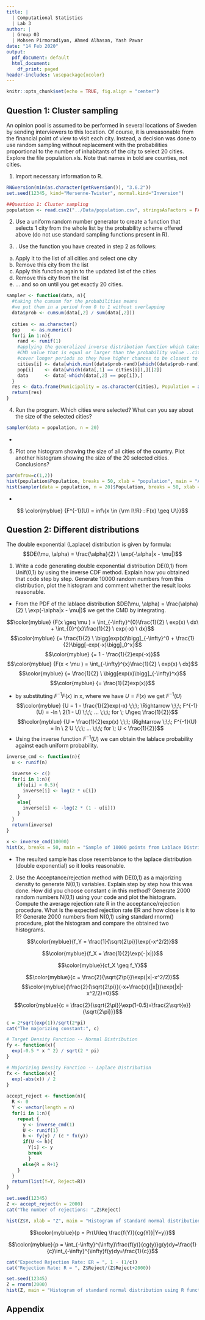 ```yaml
---
title: |
  | Computational Statistics
  | Lab 3
author: |
  | Group 03
  | Mohsen Pirmoradiyan, Ahmed Alhasan, Yash Pawar
date: "14 Feb 2020"
output:
  pdf_document: default
  html_document:
    df_print: paged
header-includes: \usepackage{xcolor}
---
```


```r
knitr::opts_chunk$set(echo = TRUE, fig.align = "center")
```

## Question 1: Cluster sampling
An opinion pool is assumed to be performed in several locations of Sweden by sending interviewers
to this location. Of course, it is unreasonable from the financial point of view to visit each city. Instead, a decision was done to use random sampling without replacement with the probabilities proportional to the number of inhabitants of the city to select 20 cities. Explore
the file population.xls. Note that names in bold are counties, not cities.

1. Import necessary information to R.
```r
RNGversion(min(as.character(getRversion()), "3.6.2"))
set.seed(12345, kind="Mersenne-Twister", normal.kind="Inversion")

##Question 1: Cluster sampling
population <- read.csv2("../Data/population.csv", stringsAsFactors = FALSE)
```

2. Use a uniform random number generator to create a function that selects 1 city from the
whole list by the probability scheme offered above (do not use standard sampling functions
present in R).

3. . Use the function you have created in step 2 as follows:
(a) Apply it to the list of all cities and select one city
(b) Remove this city from the list
(c) Apply this function again to the updated list of the cities
(d) Remove this city from the list
(e) ... and so on until you get exactly 20 cities.
```r
sampler <- function(data, n){
  #taking the cumsum for the probabilities means 
  #we put them in a period from 0 to 1 without overlapping
  data$prob <- cumsum(data[,2] / sum(data[,2]))
  
  cities <- as.character()
  pop    <- as.numeric()
  for(i in 1:n){
    rand <- runif(1)
    #applying the generalized inverse distribution function which takes only the nearest   
    #CMD value that is equal or larger than the probability value ..cities with higher population 
    #cover longer periods so they have higher chances to be closest to the roll
    cities[i] <- data[which.min((data$prob-rand)[which((data$prob-rand)>=0)]),][[1]]
    pop[i]    <- data[which(data[,1] == cities[i]),][[2]]
    data      <- data[-which(data[,2] == pop[i]),]
  }
  res <- data.frame(Municipality = as.character(cities), Population = as.numeric(pop))
  return(res)
}
```

4. Run the program. Which cities were selected? What can you say about the size of the
selected cities?
```r
sampler(data = population, n = 20)
```
\definecolor{myblue}{HTML}{00007D}
- \textcolor{myblue}{Most of the selected cities are the ones that have larger population (higher probability)}

5. Plot one histogram showing the size of all cities of the country. Plot another histogram
showing the size of the 20 selected cities. Conclusions?
```r
par(mfrow=c(1,2))
hist(population$Population, breaks = 50, xlab = "population", main = "All Cities")
hist(sampler(data = population, n = 20)$Population, breaks = 50, xlab = "population", main = "Sample of 20 Cities")
```
- \textcolor{myblue} {Since we are trying to sample from a discrete distribution we obtain the CDF by cumulatively adding up the individual probabilities for the cities and selecting the nearest city that has it's CMD value equal or larger than the probability generated from the uniform distribution of the CDF, based on the generalized inverse distribution function:}

$$ \color{myblue} {F^{-1}(U) = inf\{x \in {\rm I\!R} : F(x) \geq U\}}$$


\newpage
## Question 2: Different distributions
The double exponential (Laplace) distribution is given by formula:
$$DE(\mu, \alpha) = \frac{\alpha}{2} \ \exp(-\alpha|x - \mu|)$$

1. Write a code generating double exponential distribution DE(0,1) from Unif(0,1) by using
the inverse CDF method. Explain how you obtained that code step by step. Generate
10000 random numbers from this distribution, plot the histogram and comment whether
the result looks reasonable.

- \color{myblue} From the PDF of the lablace distribution $DE(\mu, \alpha) = \frac{\alpha}{2} \ \exp(-\alpha|x - \mu|)$ we get the CMD by integrating.

$$\color{myblue} {F(x \geq \mu ) = \int_{-\infty}^{0}\frac{1}{2} \ exp(x) \ dx\ + \int_{0}^{x}\frac{1}{2} \ exp(-x) \ dx}$$ 
$$\color{myblue} {= \frac{1}{2} \ \bigg[exp(x)\bigg]_{-\infty}^0 + \frac{1}{2}\bigg[-exp(-x)\bigg]_0^x}$$
$$\color{myblue} {= 1 - \frac{1}{2}exp(-x)}$$
\newline
$$\color{myblue} {F(x < \mu ) = \int_{-\infty}^{x}\frac{1}{2} \ exp(x) \ dx}$$
$$\color{myblue} {= \frac{1}{2} \ \bigg[exp(x)\bigg]_{-\infty}^x}$$
$$\color{myblue} {= \frac{1}{2}exp(x)}$$
\newline

- \color{myblue} by substituting $F^{-1}F(x)$ in x, where we have $U=F(x)$ we get $F^{-1}(U)$
$$\color{myblue} {U = 1 - \frac{1}{2}exp(-x) \;\;\; \Rightarrow \;\;\; F^{-1}(U) = -ln \ 2(1 - U) \;\;\; ... \;\;\; for \; U\geq \frac{1}{2}}$$
$$\color{myblue} {U = \frac{1}{2}exp(x) \;\;\; \Rightarrow \;\;\; F^{-1}(U) = ln \ 2 U \;\;\; ... \;\;\; for \; U < \frac{1}{2}}$$
\newline 
- \color{myblue} Using the inverse function $F^{-1}(U)$ we can obtain the lablace probability against each uniform probability.
```r
inverse_cmd <- function(n){
  u <- runif(n)
  
  inverse <- c()
  for(i in 1:n){
    if(u[i] < 0.5){
      inverse[i] <- log(2 * u[i])
    }
    else{
      inverse[i] <- -log(2 * (1 - u[i]))
    }
  }
  return(inverse)
}

x <- inverse_cmd(10000)
hist(x, breaks = 50, main = "Sample of 10000 points from Lablace Distribution")
```
- \color{myblue} The resulted sample has close resemblance to the laplace distribution (double exponential) so it looks reasonable.

2. Use the Acceptance/rejection method with DE(0,1) as a majorizing density to generate
N(0,1) variables. Explain step by step how this was done. How did you choose constant
c in this method? Generate 2000 random numbers N(0,1) using your code and plot the
histogram. Compute the average rejection rate R in the acceptance/rejection procedure.
What is the expected rejection rate ER and how close is it to R? Generate 2000 numbers
from N(0,1) using standard rnorm() procedure, plot the histogram and compare the
obtained two histograms.



\textcolor{myblue} {Target density function:}
$$\color{myblue}{f_Y = \frac{1}{\sqrt{2\pi}}\exp(-x^2/2)}$$

\textcolor{myblue} {Majorizing density function:}
$$\color{myblue}{f_X = \frac{1}{2}\exp(-|x|)}$$

$$\color{myblue}{cf_X \geq f_Y}$$

$$\color{myblue}{c = \frac{2}{\sqrt{2\pi}}\exp(|x|-x^2/2)}$$
\textcolor{myblue} {We set c to 0 to find the value of x}
$$\color{myblue}{\frac{2}{\sqrt{2\pi}}(-x+\frac{x}{|x|})\exp(|x|-x^2/2)=0}$$

\textcolor{myblue} {$\Rightarrow$ for $x\geq 0$  $\Rightarrow$  $x=1$ and for  $x < 0$ $\Rightarrow$ $x=-1$}

$$\color{myblue}{c = \frac{2}{\sqrt{2\pi}}\exp(1-0.5)=\frac{2\sqrt{e}}{\sqrt{2\pi}}}$$
```r
c = 2*sqrt(exp(1))/sqrt(2*pi)
cat("The majorizing constant:", c)
```

```r
# Target Density Function -- Normal Distribution
fy <- function(x){
  exp(-0.5 * x ^ 2) / sqrt(2 * pi)
}

# Majorizing Density Function -- Laplace Distribution
fx <- function(x){
  exp(-abs(x)) / 2
} 
  
accept_reject <- function(n){
  R <- 0
  Y <- vector(length = n)
  for(i in 1:n){
    repeat {
      y <- inverse_cmd(1)
      U <- runif(1)
      h <- fy(y) / (c * fx(y))
      if(U <= h){
        Y[i] <- y 
        break
        }
      else{R = R+1}
    }
  }
  return(list(Y=Y, Reject=R))
}

set.seed(12345)
Z <- accept_reject(n = 2000)
cat("The number of rejections: ",Z$Reject)

hist(Z$Y, xlab = "Z", main = "Histogram of standard normal distribution", breaks = seq(-4,4,0.1))
```

\textcolor{myblue} {The number of times required to the event "Acceptance" occured is a random variable which has a geometric distribution with success probability of:}

$$\color{myblue}{p = Pr(U\leq \frac{f(Y)}{cg(Y)}|Y=y)}$$


\textcolor{myblue} {Considerind the density distribution $g(Y)$ and the value $\frac{f(y)}{cg(y)}$ we have:}
$$\color{myblue}{p = \int_{-\infty}^{\infty}\frac{f(y)}{cg(y)}g(y)dy=\frac{1}{c}\int_{-\infty}^{\infty}f(y)dy=\frac{1}{c}}$$

```r
cat("Expected Rejection Rate: ER = ", 1 - (1/c))
cat("Rejection Rate: R = ", Z$Reject/(Z$Reject+2000))
```
\textcolor{myblue} {The rejection rate "R" is very close to the expected rejection rate "ER"}

```r
set.seed(12345)
Z = rnorm(2000)
hist(Z, main = "Histogram of standard normal distribution using R function", breaks = seq(-4,4,0.1))
```
\textcolor{myblue}{The histograms looks fairly similar i.e. generated from normal distribution}

\newpage
## Appendix
```r

```












